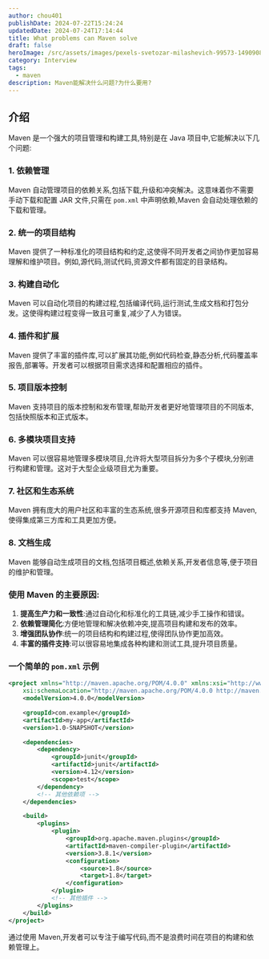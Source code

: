 ```yaml
---
author: chou401
publishDate: 2024-07-22T15:24:24
updatedDate: 2024-07-24T17:14:44
title: What problems can Maven solve
draft: false
heroImage: /src/assets/images/pexels-svetozar-milashevich-99573-1490908.jpg
category: Interview
tags:
  - maven
description: Maven能解决什么问题?为什么要用?
---
```


## 介绍

Maven 是一个强大的项目管理和构建工具,特别是在 Java 项目中,它能解决以下几个问题:

### 1. **依赖管理**

Maven 自动管理项目的依赖关系,包括下载,升级和冲突解决。这意味着你不需要手动下载和配置 JAR 文件,只需在 `pom.xml` 中声明依赖,Maven 会自动处理依赖的下载和管理。

### 2. **统一的项目结构**

Maven 提供了一种标准化的项目结构和约定,这使得不同开发者之间协作更加容易理解和维护项目。例如,源代码,测试代码,资源文件都有固定的目录结构。

### 3. **构建自动化**

Maven 可以自动化项目的构建过程,包括编译代码,运行测试,生成文档和打包分发。这使得构建过程变得一致且可重复,减少了人为错误。

### 4. **插件和扩展**

Maven 提供了丰富的插件库,可以扩展其功能,例如代码检查,静态分析,代码覆盖率报告,部署等。开发者可以根据项目需求选择和配置相应的插件。

### 5. **项目版本控制**

Maven 支持项目的版本控制和发布管理,帮助开发者更好地管理项目的不同版本,包括快照版本和正式版本。

### 6. **多模块项目支持**

Maven 可以很容易地管理多模块项目,允许将大型项目拆分为多个子模块,分别进行构建和管理。这对于大型企业级项目尤为重要。

### 7. **社区和生态系统**

Maven 拥有庞大的用户社区和丰富的生态系统,很多开源项目和库都支持 Maven,使得集成第三方库和工具更加方便。

### 8. **文档生成**

Maven 能够自动生成项目的文档,包括项目概述,依赖关系,开发者信息等,便于项目的维护和管理。

### 使用 Maven 的主要原因:

1. **提高生产力和一致性**:通过自动化和标准化的工具链,减少手工操作和错误。
2. **依赖管理简化**:方便地管理和解决依赖冲突,提高项目构建和发布的效率。
3. **增强团队协作**:统一的项目结构和构建过程,使得团队协作更加高效。
4. **丰富的插件支持**:可以很容易地集成各种构建和测试工具,提升项目质量。

### 一个简单的 `pom.xml` 示例

```xml
<project xmlns="http://maven.apache.org/POM/4.0.0" xmlns:xsi="http://www.w3.org/2001/XMLSchema-instance"
    xsi:schemaLocation="http://maven.apache.org/POM/4.0.0 http://maven.apache.org/xsd/maven-4.0.0.xsd">
    <modelVersion>4.0.0</modelVersion>

    <groupId>com.example</groupId>
    <artifactId>my-app</artifactId>
    <version>1.0-SNAPSHOT</version>

    <dependencies>
        <dependency>
            <groupId>junit</groupId>
            <artifactId>junit</artifactId>
            <version>4.12</version>
            <scope>test</scope>
        </dependency>
        <!-- 其他依赖项 -->
    </dependencies>

    <build>
        <plugins>
            <plugin>
                <groupId>org.apache.maven.plugins</groupId>
                <artifactId>maven-compiler-plugin</artifactId>
                <version>3.8.1</version>
                <configuration>
                    <source>1.8</source>
                    <target>1.8</target>
                </configuration>
            </plugin>
            <!-- 其他插件 -->
        </plugins>
    </build>
</project>
```

通过使用 Maven,开发者可以专注于编写代码,而不是浪费时间在项目的构建和依赖管理上。
